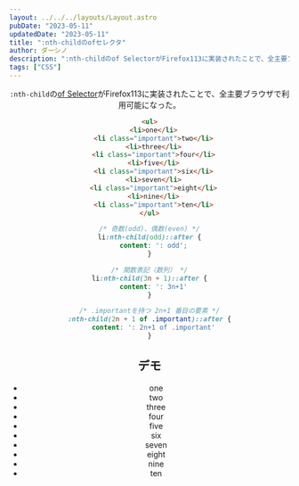 ```yaml
---
layout: ../../../layouts/Layout.astro
pubDate: "2023-05-11"
updatedDate: "2023-05-11"
title: ":nth-childのofセレクタ"
author: ダーシノ
description: ":nth-childのof SelectorがFirefox113に実装されたことで、全主要ブラウザで利用可能になった。"
tags: ["CSS"]
---
```



<Header {...frontmatter} />

`:nth-child`の[of Selector](https://developer.mozilla.org/en-US/docs/Web/CSS/:nth-child)がFirefox113に実装されたことで、全主要ブラウザで利用可能になった。

```html
<ul>
  <li>one</li>
  <li class="important">two</li>
  <li>three</li>
  <li class="important">four</li>
  <li>five</li>
  <li class="important">six</li>
  <li>seven</li>
  <li class="important">eight</li>
  <li>nine</li>
  <li class="important">ten</li>
</ul>
```

```css
/* 奇数(odd)、偶数(even) */
li:nth-child(odd)::after {
  content: ': odd';
}

/* 関数表記（数列） */
li:nth-child(3n + 1)::after {
  content: ': 3n+1'
}

/* .importantを持つ 2n+1 番目の要素 */
:nth-child(2n + 1 of .important)::after {
  content: ': 2n+1 of .important'
}
```

## デモ

<ul class="of-selector">
  <li>one</li>
  <li class="important">two</li>
  <li>three</li>
  <li class="important">four</li>
  <li>five</li>
  <li class="important">six</li>
  <li>seven</li>
  <li class="important">eight</li>
  <li>nine</li>
  <li class="important">ten</li>
</ul>

<style>{`
.of-selector {
  li:nth-child(odd)::after {
    content: ': odd';
  }

  li:nth-child(3n + 1)::after {
    content: ': 3n+1'
  }

  :nth-child(2n + 1 of .important)::after {
    content: ': 2n+1 of .important'
  }
}
`}</style>
